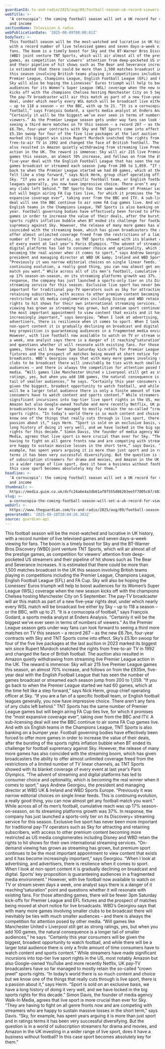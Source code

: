```yaml
---
guardianId: tv-and-radio/2025/aug/09/football-season-uk-record-viewers-income
webTitle: >-
  ‘A cornucopia’: the coming football season will set a UK record for viewers
  and income
sectionName: Television & radio
webPublicationDate: '2025-08-09T08:00:01Z'
bodyText: >-
  This football season will be the most-watched and lucrative in UK history,
  with a record number of live televised games and seven days-a-week viewing for
  fans. The boom is a timely boost for Sky and the BT-Warner Bros Discovery
  (WBD) joint venture TNT Sports, which will air almost all of the prestige
  games, as competition for viewers’ attention from deep-pocketed US streamers
  and their pipeline of hit shows such as The Bear and Severance increases. It
  is estimated that there could be more than 1,500 matches broadcast in the UK
  this season involving British teams playing in competitions including the
  Premier League, Champions League, English Football League (EFL) and FA Cup.
  Sky will also be hoping the Lionesses’ Euros triumph will help to boost
  audiences for its Women’s Super League (WSL) coverage when the new season
  kicks off with the champions Chelsea hosting Manchester City on 5 September.
  The pay-TV broadcaster will air this match as part of a new five-year rights
  deal, under which nearly every WSL match will be broadcast live either by Sky
  – up to 118 a season – or the BBC, with up to 21. “It is a cornucopia of
  football,” says François Godard, a sports media analyst at Enders Analysis.
  “Certainly it will be the biggest we’ve ever seen in terms of numbers of
  viewers.” As the Premier League season gets under way fans can look forward to
  seeing a third more matches on TV this season – a record 267 – as the new
  £6.7bn, four-year contracts with Sky and TNT Sports come into effect. Sky’s
  £5.1bn swoop for four of the five live packages at the last auction in 2023
  marked its biggest win since Rupert Murdoch snatched the rights from
  free-to-air TV in 1992 and changed the face of British football. The auction
  also resulted in Amazon quietly withdrawing from streaming live Premier League
  action in the UK. The reward is immense: Sky will air 215 live Premier League
  games this season, an almost 70% increase, and follows on from the £935m,
  five-year deal with the English Football League that has seen the number of
  games broadcast or streamed each season jump from 200 to 1,059. “If you go
  back to when the Premier League started we had 60 games, which at the time
  felt like a step forward,” says Nick Herm, group chief operating officer at
  Sky. “If you are a fan of a specific football team, or English football
  leagues generally, you now have impressive choice. There aren’t any fans of
  any clubs left behind.” TNT Sports has the same number of Premier League games
  but will begin airing FA Cup ties live, for which it promises the “most
  expansive coverage ever”, taking over from the BBC and ITV. A sub-licensing
  deal will see the BBC continue to air some FA Cup games live. And with six
  English teams in the Champions League, TNT Sports is also banking on a bumper
  year. Football governing bodies have effectively been forced to offer more
  games in order to increase the value of their deals, after the bursting of the
  sports rights inflation bubble when BT ended its challenge for football
  supremacy against Sky. However, the release of many more games has also
  coincided with the streaming boom, which has given broadcasters the ability to
  offer almost unlimited coverage freed from the restrictions of a limited
  number of TV linear channels, as TNT Sports showed with its blanket coverage
  of every event at last year’s Paris Olympics. “The advent of streaming and
  digital platforms has led to consumer choice and optionality, which is
  becoming the real winner when it comes to sport,” says Andrew Georgiou, the
  president and managing director at WBD UK &amp; Ireland and WBD Sports Europe.
  “Previously it was narrow editorial choices on single linear feeds. This is
  continuing evolution, a really good thing, you can now almost get any football
  match you want.” While across all of its men’s football, cumulative reach was
  up 17% season-on-season, on its streaming platforms growth was 37%. In
  response, the company has just launched a sports-only tier on its Discovery+
  streaming service for this season. Exclusive live sport has never been more
  important for traditional pay-TV operators such as Sky for attracting and
  retaining subscribers, with access to other premium content becoming more
  restricted as US media conglomerates including Disney and WBD retain the
  rights to hit shows for their own international streaming services. “On-demand
  viewing has grown as streaming has grown, but premium sport continues to be
  the most important appointment to view content that exists and it has become
  increasingly important,” says Georgiou. “When I look at advertising, and
  advertisers, there is resilience when it comes to sport. When I look at
  non-sport content it is gradually declining on broadcast and digital. Sports’
  key proposition is guaranteeing audiences in a fragmented media environment.”
  However, with live football now available to watch on TV or stream seven days
  a week, one analyst says there is a danger of it reaching“saturation” point
  and questions whether it will resonate with existing fans. For those attending
  games, there will be fewer 3pm Saturday kick-offs for Premier League and EFL
  fixtures and the prospect of matches being moved at short notice for live
  broadcasts. WBD’s Georgiou says that with many more games involving smaller
  clubs to be broadcast there will inevitably be ties with much smaller
  audiences – and there is always the competition for attention posed by other
  media. “Will games like Manchester United v Liverpool still get as strong
  ratings, yes, but when you add 100 games, the natural consequence is a longer
  tail of smaller audiences,” he says. “Certainly this year consumers will be
  given the biggest, broadest opportunity to watch football, and while there
  will be a larger total audience there is only a finite amount of time
  consumers have to watch content and sports content.” While streamers have made
  significant incursions into top-tier live sport rights in the US, most notably
  Amazon but also Google-owned YouTube and more recently Netflix, UK pay-TV
  broadcasters have so far managed to mostly retain the so-called “crown jewel”
  sports rights. “In today’s world there is so much content and choice but we
  know one of the things that really cuts through is live sport, there is a
  passion about it,” says Herm. “Sport is sold on an exclusive basis, we have a
  long history of doing it very well, and we have locked in the big sports
  rights for this decade.” Simon Davis, the founder of media agency Walk-In
  Media, agrees that live sport is more crucial than ever for Sky. “They are
  having to fight on all genre fronts now and are competing with streamers who
  are happy to sustain massive losses in the short term,” says Davis. “Sky, for
  example, has spent years arguing it is more than just sport and in ratings
  terms it has been very successful diversifying. But the question is in a world
  of subscription streamers for drama and movies, and Amazon in the UK investing
  in a wider range of live sport, does it have a business without football? In
  this case sport becomes absolutely key for them.”
headline: >-
  ‘A cornucopia’: the coming football season will set a UK record for viewers
  and income
thumbnail: >-
  https://media.guim.co.uk/dcfc24a6e4a3db61af8f555d86203ee5f7005c67/483_0_4050_3240/500.jpg
slug: >-
  a-cornucopia-the-coming-football-season-will-set-a-uk-record-for-viewers-and-income
webUrl: >-
  https://www.theguardian.com/tv-and-radio/2025/aug/09/football-season-uk-record-viewers-income
generatedAt: '2025-08-28T20:04:26.383Z'
source: guardian-api
---
```

This football season will be the most-watched and lucrative in UK history, with a record number of live televised games and seven days-a-week viewing for fans. The boom is a timely boost for Sky and the BT-Warner Bros Discovery (WBD) joint venture TNT Sports, which will air almost all of the prestige games, as competition for viewers’ attention from deep-pocketed US streamers and their pipeline of hit shows such as The Bear and Severance increases. It is estimated that there could be more than 1,500 matches broadcast in the UK this season involving British teams playing in competitions including the Premier League, Champions League, English Football League (EFL) and FA Cup. Sky will also be hoping the Lionesses’ Euros triumph will help to boost audiences for its Women’s Super League (WSL) coverage when the new season kicks off with the champions Chelsea hosting Manchester City on 5 September. The pay-TV broadcaster will air this match as part of a new five-year rights deal, under which nearly every WSL match will be broadcast live either by Sky – up to 118 a season – or the BBC, with up to 21. “It is a cornucopia of football,” says François Godard, a sports media analyst at Enders Analysis. “Certainly it will be the biggest we’ve ever seen in terms of numbers of viewers.” As the Premier League season gets under way fans can look forward to seeing a third more matches on TV this season – a record 267 – as the new £6.7bn, four-year contracts with Sky and TNT Sports come into effect. Sky’s £5.1bn swoop for four of the five live packages at the last auction in 2023 marked its biggest win since Rupert Murdoch snatched the rights from free-to-air TV in 1992 and changed the face of British football. The auction also resulted in Amazon quietly withdrawing from streaming live Premier League action in the UK. The reward is immense: Sky will air 215 live Premier League games this season, an almost 70% increase, and follows on from the £935m, five-year deal with the English Football League that has seen the number of games broadcast or streamed each season jump from 200 to 1,059. “If you go back to when the Premier League started we had 60 games, which at the time felt like a step forward,” says Nick Herm, group chief operating officer at Sky. “If you are a fan of a specific football team, or English football leagues generally, you now have impressive choice. There aren’t any fans of any clubs left behind.” TNT Sports has the same number of Premier League games but will begin airing FA Cup ties live, for which it promises the “most expansive coverage ever”, taking over from the BBC and ITV. A sub-licensing deal will see the BBC continue to air some FA Cup games live. And with six English teams in the Champions League, TNT Sports is also banking on a bumper year. Football governing bodies have effectively been forced to offer more games in order to increase the value of their deals, after the bursting of the sports rights inflation bubble when BT ended its challenge for football supremacy against Sky. However, the release of many more games has also coincided with the streaming boom, which has given broadcasters the ability to offer almost unlimited coverage freed from the restrictions of a limited number of TV linear channels, as TNT Sports showed with its blanket coverage of every event at last year’s Paris Olympics. “The advent of streaming and digital platforms has led to consumer choice and optionality, which is becoming the real winner when it comes to sport,” says Andrew Georgiou, the president and managing director at WBD UK &amp; Ireland and WBD Sports Europe. “Previously it was narrow editorial choices on single linear feeds. This is continuing evolution, a really good thing, you can now almost get any football match you want.” While across all of its men’s football, cumulative reach was up 17% season-on-season, on its streaming platforms growth was 37%. In response, the company has just launched a sports-only tier on its Discovery+ streaming service for this season. Exclusive live sport has never been more important for traditional pay-TV operators such as Sky for attracting and retaining subscribers, with access to other premium content becoming more restricted as US media conglomerates including Disney and WBD retain the rights to hit shows for their own international streaming services. “On-demand viewing has grown as streaming has grown, but premium sport continues to be the most important appointment to view content that exists and it has become increasingly important,” says Georgiou. “When I look at advertising, and advertisers, there is resilience when it comes to sport. When I look at non-sport content it is gradually declining on broadcast and digital. Sports’ key proposition is guaranteeing audiences in a fragmented media environment.” However, with live football now available to watch on TV or stream seven days a week, one analyst says there is a danger of it reaching“saturation” point and questions whether it will resonate with existing fans. For those attending games, there will be fewer 3pm Saturday kick-offs for Premier League and EFL fixtures and the prospect of matches being moved at short notice for live broadcasts. WBD’s Georgiou says that with many more games involving smaller clubs to be broadcast there will inevitably be ties with much smaller audiences – and there is always the competition for attention posed by other media. “Will games like Manchester United v Liverpool still get as strong ratings, yes, but when you add 100 games, the natural consequence is a longer tail of smaller audiences,” he says. “Certainly this year consumers will be given the biggest, broadest opportunity to watch football, and while there will be a larger total audience there is only a finite amount of time consumers have to watch content and sports content.” While streamers have made significant incursions into top-tier live sport rights in the US, most notably Amazon but also Google-owned YouTube and more recently Netflix, UK pay-TV broadcasters have so far managed to mostly retain the so-called “crown jewel” sports rights. “In today’s world there is so much content and choice but we know one of the things that really cuts through is live sport, there is a passion about it,” says Herm. “Sport is sold on an exclusive basis, we have a long history of doing it very well, and we have locked in the big sports rights for this decade.” Simon Davis, the founder of media agency Walk-In Media, agrees that live sport is more crucial than ever for Sky. “They are having to fight on all genre fronts now and are competing with streamers who are happy to sustain massive losses in the short term,” says Davis. “Sky, for example, has spent years arguing it is more than just sport and in ratings terms it has been very successful diversifying. But the question is in a world of subscription streamers for drama and movies, and Amazon in the UK investing in a wider range of live sport, does it have a business without football? In this case sport becomes absolutely key for them.”
